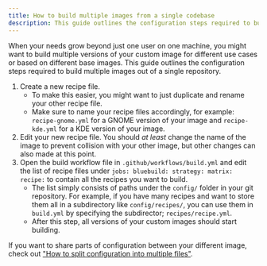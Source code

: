 ```yaml
---
title: How to build multiple images from a single codebase
description: This guide outlines the configuration steps required to build multiple images out of a single repository
---
```


When your needs grow beyond just one user on one machine, you might want to build multiple versions of your custom image for different use cases or based on different base images. This guide outlines the configuration steps required to build multiple images out of a single repository.

1. Create a new recipe file.
   - To make this easier, you might want to just duplicate and rename your other recipe file.
   - Make sure to name your recipe files accordingly, for example: `recipe-gnome.yml` for a GNOME version of your image and `recipe-kde.yml` for a KDE version of your image.
2. Edit your new recipe file. You should _at least_ change the name of the image to prevent collision with your other image, but other changes can also made at this point.
3. Open the build workflow file in `.github/workflows/build.yml` and edit the list of recipe files under `jobs: bluebuild: strategy: matrix: recipe:` to contain all the recipes you want to build.
   - The list simply consists of paths under the `config/` folder in your git repository. For example, if you have many recipes and want to store them all in a subdirectory like `config/recipes/`, you can use them in `build.yml` by specifying the subdirector; `recipes/recipe.yml`.
   - After this step, all versions of your custom images should start building.

If you want to share parts of configuration between your different image, check out ["How to split configuration into multiple files"](/how-to/multiple-files).
